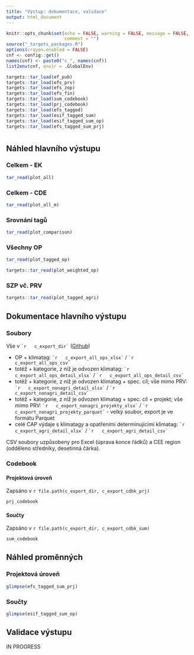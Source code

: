 ```yaml
---
title: "Výstup: dokumentace, validace"
output: html_document
---
```


```r
knitr::opts_chunk$set(echo = FALSE, warning = FALSE, message = FALSE,
                      comment = "")
source("_targets_packages.R")
options(crayon.enabled = FALSE)
cnf <- config::get()
names(cnf) <- paste0("c_", names(cnf))
list2env(cnf, envir = .GlobalEnv)
```

```r
targets::tar_load(ef_pub)
targets::tar_load(efs_prv)
targets::tar_load(efs_zop)
targets::tar_load(efs_fin)
targets::tar_load(sum_codebook)
targets::tar_load(prj_codebook)
targets::tar_load(efs_tagged)
targets::tar_load(esif_tagged_sum)
targets::tar_load(esif_tagged_sum_op)
targets::tar_load(efs_tagged_sum_prj)
```

# {.tabset}

## Náhled hlavního výstupu {.tabset .tabset-pills}

### Celkem - EK

```r
tar_read(plot_all)
```

### Celkem - CDE

```r
tar_read(plot_all_m)
```

### Srovnání tagů

```r
tar_read(plot_comparison)
```

### Všechny OP

```r
tar_read(plot_tagged_op)
```

```r
targets::tar_read(plot_weighted_op)
```

### SZP vč. PRV

```r
targets::tar_read(plot_tagged_agri)
```


## Dokumentace hlavního výstupu

### Soubory

Vše v `` `r  
c_export_dir` `` ([Github](`r paste0(c_repo_remote, "/tree/master/", c_export_dir)`)) 

- OP + klimatag: `` `r  
c_export_all_ops_xlsx` `` / `` `r  
c_export_all_ops_csv` ``
- totéž + kategorie, z níž je odvozen klimatag: `` `r  
c_export_all_ops_detail_xlsx` `` / `` `r  
c_export_all_ops_detail_csv` ``
- totéž + kategorie, z níž je odvozen klimatag + spec. cíl; vše mimo PRV: `` `r  
c_export_nonagri_detail_xlsx` `` / `` `r  
c_export_nonagri_detail_csv` ``
- totéž + kategorie, z níž je odvozen klimatag + spec. cíl + projekt; vše mimo PRV: `` `r  
c_export_nonagri_projekty_xlsx` `` / `` `r  
c_export_nonagri_projekty_parquet` `` - velký soubor, export je ve formátu Parquet
- celé CAP výdaje s klimatagy a opatřeními determinujícími klimatag: `` `r  
c_export_agri_detail_xlsx` `` / `` `r  
c_export_agri_detail_csv` ``

CSV soubory uzpůsobeny pro Excel (úprava konce řádků) a CEE region (odděleno středníky, desetinná čárka).

### Codebook {.tabset .tabset-pills}

#### Projektová úroveň

Zapsáno v `r file.path(c_export_dir, c_export_cdbk_prj)`

```r
prj_codebook
```


#### Součty

Zapsáno v `r file.path(c_export_dir, c_export_cdbk_sum)`

```r
sum_codebook
```

## Náhled proměnných {.tabset .tabset-pills}

### Projektová úroveň

```r
glimpse(efs_tagged_sum_prj)
```

### Součty

```r
glimpse(esif_tagged_sum_op)
```


## Validace výstupu

IN PROGRESS



